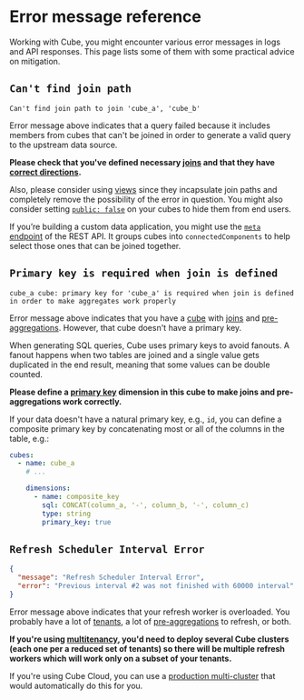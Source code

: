 # Error message reference

Working with Cube, you might encounter various error messages in logs and API responses.
This page lists some of them with some practical advice on mitigation.

## `Can't find join path`

```
Can't find join path to join 'cube_a', 'cube_b'
```

Error message above indicates that a query failed because it includes members from cubes
that can't be joined in order to generate a valid query to the upstream data source.

**Please check that you've defined necessary [joins](/product/data-modeling/reference/joins)
and that they have [correct directions](/product/data-modeling/fundamentals/working-with-joins#transitive-join-pitfalls).**

Also, please consider using [views](/product/data-modeling/reference/view) since they
incapsulate join paths and completely remove the possibility of the error in question.
You might also consider setting [`public: false`](/product/data-modeling/reference/cube#public)
on your cubes to hide them from end users.

If you’re building a custom data application, you might use the [`meta` endpoint](/reference/rest-api#v1meta)
of the REST API. It groups cubes into `connectedComponents` to help select those ones
that can be joined together.

## `Primary key is required when join is defined`

```
cube_a cube: primary key for 'cube_a' is required when join is defined
in order to make aggregates work properly
```

Error message above indicates that you have a [cube](/product/data-modeling/reference/cube)
with [joins](/product/data-modeling/reference/joins) and
[pre-aggregations](/product/data-modeling/reference/pre-aggregations). However, that cube
doesn't have a primary key.

When generating SQL queries, Cube uses primary keys to avoid fanouts.
A fanout happens when two tables are joined and a single value gets duplicated in the end result,
meaning that some values can be double counted. 

**Please define a [primary key](/product/data-modeling/reference/dimensions#primary_key) dimension in this cube to make joins and pre-aggregations work correctly.**

If your data doesn't have a natural primary key, e.g., `id`, you can define a composite
primary key by concatenating most or all of the columns in the table, e.g.:


```yml
cubes:
  - name: cube_a
    # ...

    dimensions:
      - name: composite_key
        sql: CONCAT(column_a, '-', column_b, '-', column_c)
        type: string
        primary_key: true
```

## `Refresh Scheduler Interval Error`

```json
{
  "message": "Refresh Scheduler Interval Error",
  "error": "Previous interval #2 was not finished with 60000 interval"
}
```

Error message above indicates that your refresh worker is overloaded. You probably have
a lot of [tenants](/product/configuration/advanced/multitenancy), a lot of
[pre-aggregations](/product/caching/using-pre-aggregations) to refresh, or both.

**If you're using [multitenancy](/product/configuration/advanced/multitenancy), you'd need
to deploy several Cube clusters (each one per a reduced set of tenants) so there will be
multiple refresh workers which will work only on a subset of your tenants.**

If you're using Cube Cloud, you can use a [production multi-cluster](/product/deployment/cloud/deployment-types#production-multi-cluster)
that would automatically do this for you.